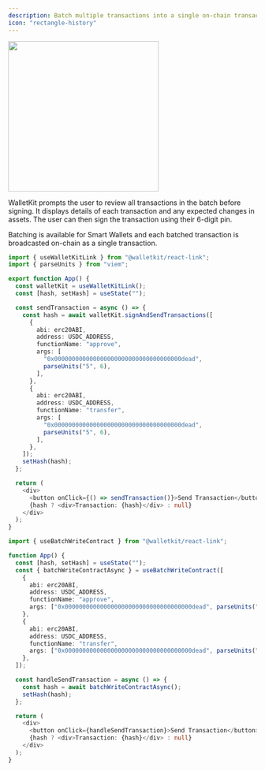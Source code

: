```yaml
---
description: Batch multiple transactions into a single on-chain transaction
icon: "rectangle-history"
---
```


<Frame>
  <img width="305" noZoom src="/images/connect_batch_send_transaction_1.png" />
</Frame>

WalletKit prompts the user to review all transactions in the batch before signing. It displays details of each transaction and any expected changes in assets. The user can then sign the transaction using their 6-digit pin.

Batching is available for Smart Wallets and each batched transaction is broadcasted on-chain as a single transaction.

<CodeGroup>

```typescript React
import { useWalletKitLink } from "@walletkit/react-link";
import { parseUnits } from "viem";

export function App() {
  const walletKit = useWalletKitLink();
  const [hash, setHash] = useState("");

  const sendTransaction = async () => {
    const hash = await walletKit.signAndSendTransactions([
      {
        abi: erc20ABI,
        address: USDC_ADDRESS,
        functionName: "approve",
        args: [
          "0x000000000000000000000000000000000000dead",
          parseUnits("5", 6),
        ],
      },
      {
        abi: erc20ABI,
        address: USDC_ADDRESS,
        functionName: "transfer",
        args: [
          "0x000000000000000000000000000000000000dead",
          parseUnits("5", 6),
        ],
      },
    ]);
    setHash(hash);
  };

  return (
    <div>
      <button onClick={() => sendTransaction()}>Send Transaction</button>
      {hash ? <div>Transaction: {hash}</div> : null}
    </div>
  );
}
```

```typescript wagmi
import { useBatchWriteContract } from "@walletkit/react-link";

function App() {
  const [hash, setHash] = useState("");
  const { batchWriteContractAsync } = useBatchWriteContract([
    {
      abi: erc20ABI,
      address: USDC_ADDRESS,
      functionName: "approve",
      args: ["0x000000000000000000000000000000000000dead", parseUnits("5", 6)],
    },
    {
      abi: erc20ABI,
      address: USDC_ADDRESS,
      functionName: "transfer",
      args: ["0x000000000000000000000000000000000000dead", parseUnits("5", 6)],
    },
  ]);

  const handleSendTransaction = async () => {
    const hash = await batchWriteContractAsync();
    setHash(hash);
  };

  return (
    <div>
      <button onClick={handleSendTransaction}>Send Transaction</button>
      {hash ? <div>Transaction: {hash}</div> : null}
    </div>
  );
}
```

</CodeGroup>
